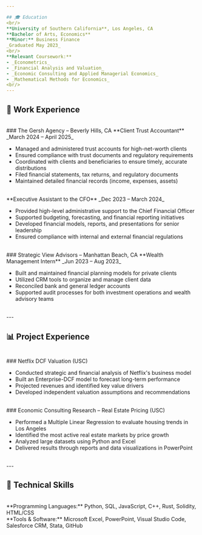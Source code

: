 ```yaml
---

## 🎓 Education
<br/>
**University of Southern California**, Los Angeles, CA  
**Bachelor of Arts, Economics**  
**Minor:** Business Finance  
_Graduated May 2023_
<br/>
**Relevant Coursework:**  
- _Econometrics_ 
- _Financial Analysis and Valuation_  
- _Economic Consulting and Applied Managerial Economics_  
- _Mathematical Methods for Economics_
<br/>
---
```


## 💼 Work Experience
<br/>
### The Gersh Agency – Beverly Hills, CA  
**Client Trust Accountant**  
_March 2024 – April 2025_

- Managed and administered trust accounts for high-net-worth clients  
- Ensured compliance with trust documents and regulatory requirements  
- Coordinated with clients and beneficiaries to ensure timely, accurate distributions  
- Filed financial statements, tax returns, and regulatory documents  
- Maintained detailed financial records (income, expenses, assets)  
<br/>
**Executive Assistant to the CFO**  
_Dec 2023 – March 2024_

- Provided high-level administrative support to the Chief Financial Officer  
- Supported budgeting, forecasting, and financial reporting initiatives  
- Developed financial models, reports, and presentations for senior leadership  
- Ensured compliance with internal and external financial regulations  
<br/>
### Strategic View Advisors – Manhattan Beach, CA  
**Wealth Management Intern**  
_Jun 2023 – Aug 2023_

- Built and maintained financial planning models for private clients  
- Utilized CRM tools to organize and manage client data  
- Reconciled bank and general ledger accounts  
- Supported audit processes for both investment operations and wealth advisory teams  
<br/>
---

## 📊 Project Experience
<br/>
### Netflix DCF Valuation (USC)

- Conducted strategic and financial analysis of Netflix's business model  
- Built an Enterprise-DCF model to forecast long-term performance  
- Projected revenues and identified key value drivers  
- Developed independent valuation assumptions and recommendations  
<br/>
### Economic Consulting Research – Real Estate Pricing (USC)

- Performed a Multiple Linear Regression to evaluate housing trends in Los Angeles  
- Identified the most active real estate markets by price growth  
- Analyzed large datasets using Python and Excel  
- Delivered results through reports and data visualizations in PowerPoint  
<br/>
---

## 🧰 Technical Skills
<br/>
**Programming Languages:**  
Python, SQL, JavaScript, C++, Rust, Solidity, HTML/CSS  
<br/>
**Tools & Software:**  
Microsoft Excel, PowerPoint, Visual Studio Code, Salesforce CRM, Stata, GitHub